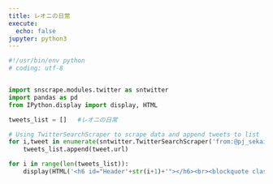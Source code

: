 ```yaml
---
title: レオニの日常
execute:
  echo: false
jupyter: python3
---
```



```python


#!/usr/bin/env python
# coding: utf-8


import snscrape.modules.twitter as sntwitter
import pandas as pd
from IPython.display import display, HTML

tweets_list = []   #レオニの日常

# Using TwitterSearchScraper to scrape data and append tweets to list
for i,tweet in enumerate(sntwitter.TwitterSearchScraper('from:@pj_sekai #レオニの日常').get_items()):
    tweets_list.append(tweet.url)

for i in range(len(tweets_list)):
    display(HTML('<h6 id="Header'+str(i+1)+'"></h6><br><blockquote class="twitter-tweet" style="height:50px"><a href="'+tweets_list[i]+'"></a></blockquote> <script async src="https://platform.twitter.com/widgets.js" charset="utf-8"></script>'))

```
